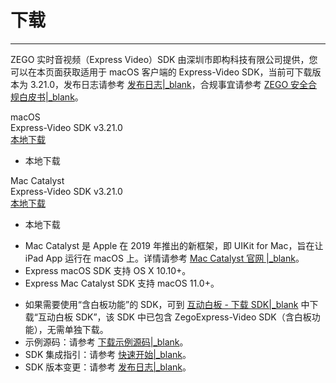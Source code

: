 # 下载

- - -

ZEGO 实时音视频（Express Video）SDK 由深圳市即构科技有限公司提供，您可以在本页面获取适用于 macOS 客户端的 Express-Video SDK，当前可下载版本为 3.21.0，发布日志请参考 [发布日志\|_blank](!DownloadSDK/Release_Notes)，合规事宜请参考 [ZEGO 安全合规白皮书\|_blank](#16142)。

<div class="sdk-download-wrapper download-area">
  <div class="sdk-download-item-wrapper">
    <div class="sdk-fun">macOS</div>
    <div class="download-title">Express-Video SDK v3.21.0</div>
    <div class="download-selector">
      <div class="download-select-wrapper" style="padding-right: 0;">
        <a class="download-target-btn" href="javascript:void(0);">本地下载</a>
        <ul class="download-dropdown-list">
          <li data-href="https://storage.zego.im/rtc/ZegoExpressVideo/mac/ZegoExpressVideo-mac-shared-objc.zip"
            class="dropdown-option">
            本地下载
          </li>
        </ul> 
      </div>  
    </div>    
  </div>   
  <div class="sdk-download-item-wrapper">
    <div class="sdk-fun">Mac Catalyst</div>
    <div class="download-title">Express-Video SDK v3.21.0</div>
    <div class="download-selector">
      <div class="download-select-wrapper" style="padding-right: 0;">
        <a class="download-target-btn" href="javascript:void(0);">本地下载</a>
        <ul class="download-dropdown-list">
          <li data-href="https://storage.zego.im/rtc/ZegoExpressVideo/ios/ZegoExpressVideo-ios-shared-objc.zip"
            class="dropdown-option">
            本地下载
          </li>
        </ul>
      </div>
    </div>
  </div>
</div>

- Mac Catalyst 是 Apple 在 2019 年推出的新框架，即 UIKit for Mac，旨在让 iPad App 运行在 macOS 上。详情请参考 [Mac Catalyst 官网 \|_blank](https://developer.apple.com/mac-catalyst)。
- Express macOS SDK 支持 OS X 10.10+。
- Express Mac Catalyst SDK 支持 macOS 11.0+。

<div class="mk-hint">

- 如果需要使用“含白板功能”的 SDK，可到 [互动白板 - 下载 SDK\|_blank](#6213) 中下载“互动白板 SDK”，该 SDK 中已包含 ZegoExpress-Video SDK（含白板功能），无需单独下载。
- 示例源码：请参考 [下载示例源码\|_blank](!DownloadDemo/DownloadDemo)。
- SDK 集成指引：请参考 [快速开始\|_blank](!Integration/SDK_Integration)。
- SDK 版本变更：请参考 [发布日志\|_blank](!DownloadSDK/Release_Notes)。

</div>

<!-- Zego-Split-Line Do Not Remove Me -->
